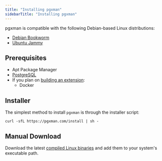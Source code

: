 ```yaml
---
title: "Installing pgxman"
sidebarTitle: "Installing pgxman"
---
```


pgxman is compatible with the following Debian-based Linux distributions:

- [Debian Bookworm](https://www.debian.org/releases/bookworm)
- [Ubuntu Jammy](https://releases.ubuntu.com/jammy)

## Prerequisites

- Apt Package Manager
- [PostgreSQL](installing_postgres.md)
- If you plan on [building an extension](building_an_extension.md):
  - Docker

## Installer

The simplest method to install `pgxman` is through the installer script:

```console
curl -sfL https://pgxman.com/install | sh -
```

## Manual Download

Download the latest [compiled Linux
binaries](https://github.com/pgxman/release/releases/) and add them to your
system's executable path.
